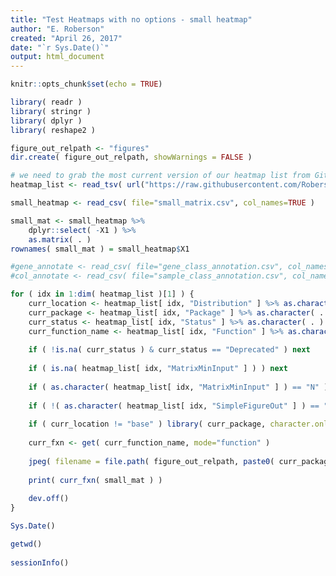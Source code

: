 ```yaml
---
title: "Test Heatmaps with no options - small heatmap"
author: "E. Roberson"
created: "April 26, 2017"
date: "`r Sys.Date()`"
output: html_document
---
```


```r
knitr::opts_chunk$set(echo = TRUE)
```

```r
library( readr )
library( stringr )
library( dplyr )
library( reshape2 )
```

```r
figure_out_relpath <- "figures"
dir.create( figure_out_relpath, showWarnings = FALSE )
```

```r
# we need to grab the most current version of our heatmap list from GitHub
heatmap_list <- read_tsv( url("https://raw.githubusercontent.com/RobersonLab/drop_it_like_its_hot_r/master/r_heatmap_packages.tsv"), col_names=TRUE )
```

```r
small_heatmap <- read_csv( file="small_matrix.csv", col_names=TRUE )

small_mat <- small_heatmap %>%
	dplyr::select( -X1 ) %>%
	as.matrix( . )
rownames( small_mat ) = small_heatmap$X1

#gene_annotate <- read_csv( file="gene_class_annotation.csv", col_names=TRUE )
#col_annotate <- read_csv( file="sample_class_annotation.csv", col_names=TRUE )
```

```r
for ( idx in 1:dim( heatmap_list )[1] ) {
	curr_location <- heatmap_list[ idx, "Distribution" ] %>% as.character( . )
	curr_package <- heatmap_list[ idx, "Package" ] %>% as.character( . )
	curr_status <- heatmap_list[ idx, "Status" ] %>% as.character( . )
	curr_function_name <- heatmap_list[ idx, "Function" ] %>% as.character( . )
	
	if ( !is.na( curr_status ) & curr_status == "Deprecated" ) next
	
	if ( is.na( heatmap_list[ idx, "MatrixMinInput" ] ) ) next
	
	if ( as.character( heatmap_list[ idx, "MatrixMinInput" ] ) == "N" ) next
	
	if ( !( as.character( heatmap_list[ idx, "SimpleFigureOut" ] ) == "Y") ) next
	
	if ( curr_location != "base" ) library( curr_package, character.only=TRUE )
	
	curr_fxn <- get( curr_function_name, mode="function" )
	
	jpeg( filename = file.path( figure_out_relpath, paste0( curr_package, "_",  curr_function_name, "_base.jpeg" ) ), width=1650, height=1275, units="px" )
	
	print( curr_fxn( small_mat ) )
	
	dev.off()
}
```

```r
Sys.Date()

getwd()
  
sessionInfo()
```
